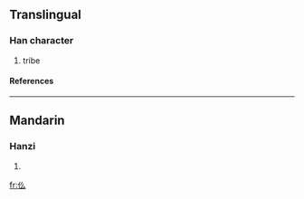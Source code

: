 ==Translingual==
===Han character===
{{Han char|rn=9|rad=人|as=03|sn=5|four=|canj=人竹戈 (OHI)}}
# tribe
====References====
{{Han ref|kx=0094.051|hdz=10114.100|uh=4EEB|ud=20203}}
----
==Mandarin==
===Hanzi===
{{cmn-hanzi|pin=[[mù]] ([[mu4]])|wg=mu<sup>4</sup>}}
# {{defn|Mandarin}}




[[fr:仫]]